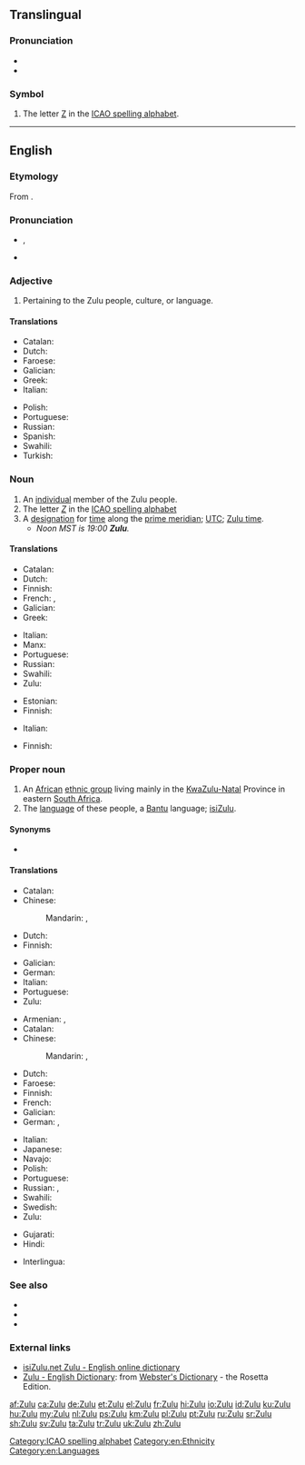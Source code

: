 {{also|zulu|zulú|zulù}}
==Translingual==
{{interwiktionary|code=zu}}

===Pronunciation===
* {{IPA|[ˈzuːluː]|lang=mul}}
* {{audio|En-ca-Zulu.oga|Audio (US)|lang=en}}

===Symbol===
{{head|mul|symbol}}

# The letter [[Z]] in the [[ICAO spelling alphabet]].

[[Category:ICAO spelling alphabet]]

----

==English==
{{wikipedia|Zulu (disambiguation)}}

===Etymology===
From {{etyl|zu|en}} {{m|zu|umZulu}}.

===Pronunciation===
* {{enPR|zo͞o'lo͞o}}, {{IPA|/ˈzuːluː/|lang=en}}
* {{audio|En-ca-Zulu.oga|Audio (US)|lang=en}}

===Adjective===
{{en-adj|-}}

# Pertaining to the Zulu people, culture, or language.

====Translations====
{{trans-top|pertaining to the Zulu people, culture, or language}}
* Catalan: {{t|ca|zulu}}
* Dutch: {{t+|nl|Zoeloe}}
* Faroese: {{t|fo|sulu|n}}
* Galician: {{t+|gl|zulú}}
* Greek: {{t+|el|Ζουλού}}
* Italian: {{t+|it|zulù}}
{{trans-mid}}
* Polish: {{t|pl|Zulus}}
* Portuguese: {{t+|pt|zulu}}
* Russian: {{t+|ru|зулу́сский}}
* Spanish: {{t+|es|zulú}}
* Swahili: {{t|sw|Kizulu}}
* Turkish: {{t+|tr|Zuluca}}
{{trans-bottom}}

===Noun===
{{en-noun}}

# An [[individual]] member of the Zulu people.
# The letter ''[[Z]]'' in the [[ICAO spelling alphabet]]
# A [[designation]] for [[time]] along the [[prime meridian]]; [[UTC]]; [[Zulu time]].
#* ''Noon MST is 19:00 '''Zulu'''.''

====Translations====
{{trans-top|member of the Zulu people}}
* Catalan: {{t|ca|zulu}}
* Dutch: {{t+|nl|Zoeloe|m}}
* Finnish: {{t+|fi|zulu}}
* French: {{t+|fr|Zoulou|m}}, {{t+|fr|Zouloue|f}}
* Galician: {{t+|gl|zulú}}
* Greek: {{t+|el|Ζουλού}}
{{trans-mid}}
* Italian: {{t+|it|zulù|m|f}}
* Manx: {{t|gv|Sooloo|m}}
* Portuguese: {{t+|pt|zulu}}
* Russian: {{t+|ru|зулу́с|m}}
* Swahili: {{t|sw|Mzulu}}
* Zulu: {{t|zu|umZulu|c1|c6}}
{{trans-bottom}}

{{trans-top|the letter "Z" in ICAO spelling alphabet}}
* Estonian: {{t+|et|Zürich}}
* Finnish: {{t+|fi|tseta}}
{{trans-mid}}
* Italian: {{t|it|Zara}}
{{trans-bottom}}

{{trans-top|Zulu time}}
* Finnish: {{t+|fi|UTC}}
{{trans-mid}}
{{trans-bottom}}

===Proper noun===
{{en-proper noun}}

# An [[African]] [[ethnic group]] living mainly in the [[KwaZulu-Natal]] Province in eastern [[South Africa]].
# The [[language]] of these people, a [[Bantu]] language; [[isiZulu]].

====Synonyms====
* {{sense|language}} {{l|en|isiZulu}}

====Translations====
{{trans-top|African ethnic group}}
* Catalan: {{t|ca|zulu}}
* Chinese:
*: Mandarin: {{t|cmn|祖魯族人|sc=Hani}}, {{t|cmn|祖鲁族人|tr=Zǔlǔ zúrén|sc=Hani}}
* Dutch: {{t|nl|Zoeloes|p}}
* Finnish: {{t|fi|zulut|p}}
{{trans-mid}}
* Galician: {{t+|gl|zulú}}
* German: {{t+|de|Zulu}}
* Italian: {{t+|it|zulù|m|f}}
* Portuguese: {{t+|pt|zulu}}
* Zulu: {{t|zu|amaZulu|c6}}
{{trans-bottom}}

{{trans-top|language}}
* Armenian: {{t|hy|զուլու|sc=Armn}}, {{t|hy|զուլուերեն|sc=Armn}}
* Catalan: {{t|ca|zulu|m}}
* Chinese:
*: Mandarin: {{t|cmn|祖魯語|sc=Hani}}, {{t|cmn|祖鲁语|tr=Zǔlǔyǔ|sc=Hani}}
* Dutch: {{t+|nl|Zoeloe|n}}
* Faroese: {{t|fo|sulu|n}}
* Finnish: {{t+|fi|zulu}}
* French: {{t+|fr|zoulou|m}}
* Galician: {{t+|gl|zulú}}
* German: {{t+|de|Zulu}}, {{t|de|Bantu}}
{{trans-mid}}
* Italian: {{t+|it|zulù|m}}
* Japanese: {{t+|ja|ズールー語|tr=Zūrū-go|sc=Jpan}}
* Navajo: {{t|nv|Zulu Dineʼé bizaad}}
* Polish: {{t|pl|zulu|n}}
* Portuguese: {{t+|pt|zulu}}
* Russian: {{t+|ru|зу́лу|m}}, {{t+|ru|зулу́сский|m}}
* Swahili: {{t|sw|Kizulu}}
* Swedish: {{t+|sv|zulu}}
* Zulu: {{t|zu|isiZulu|c7}}
{{trans-bottom}}

{{checktrans-top}}
* Gujarati: {{t-check|gu|ઝૂલૂ}}
* Hindi: {{t-check|hi|ज़ूलू}}
{{trans-mid}}
* Interlingua: {{t-check|ia|Zulu}}
{{trans-bottom}}

===See also===
* {{langcat|zu}}
* {{langlist}}
* {{ISO 639|link=Ethnologue|1code=zu|code=zul}}

===External links===
* [http://isizulu.net/ isiZulu.net Zulu - English online dictionary]
* [http://www.websters-online-dictionary.org/definition/Zulu-english/ Zulu - English Dictionary]: from [http://www.websters-online-dictionary.org/ Webster's Dictionary] - the Rosetta Edition.

[[Category:en:Ethnicity]]
[[Category:en:Languages]]

[[af:Zulu]]
[[ca:Zulu]]
[[de:Zulu]]
[[et:Zulu]]
[[el:Zulu]]
[[fr:Zulu]]
[[hi:Zulu]]
[[io:Zulu]]
[[id:Zulu]]
[[ku:Zulu]]
[[hu:Zulu]]
[[my:Zulu]]
[[nl:Zulu]]
[[ps:Zulu]]
[[km:Zulu]]
[[pl:Zulu]]
[[pt:Zulu]]
[[ru:Zulu]]
[[sr:Zulu]]
[[sh:Zulu]]
[[sv:Zulu]]
[[ta:Zulu]]
[[tr:Zulu]]
[[uk:Zulu]]
[[zh:Zulu]]